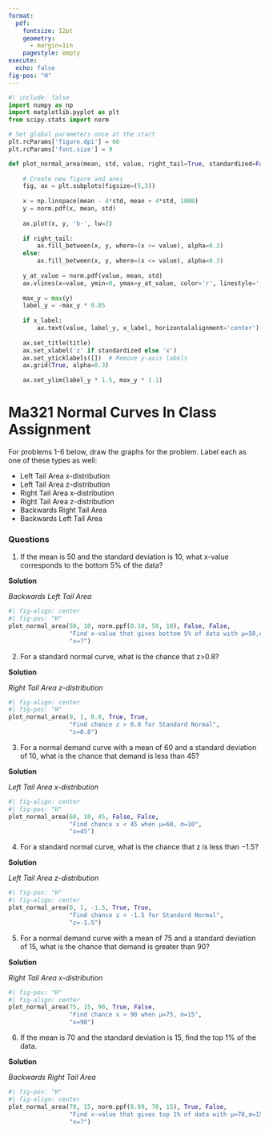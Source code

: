 ```yaml
---
format:
  pdf:
    fontsize: 12pt
    geometry:
      - margin=1in
    pagestyle: empty
execute:
  echo: false
fig-pos: "H"
---
```


```python
#| include: false
import numpy as np
import matplotlib.pyplot as plt
from scipy.stats import norm

# Set global parameters once at the start
plt.rcParams['figure.dpi'] = 60 
plt.rcParams['font.size'] = 9 

def plot_normal_area(mean, std, value, right_tail=True, standardized=False, title="", x_label=""):
    
    # Create new figure and axes
    fig, ax = plt.subplots(figsize=(5,3))
    
    x = np.linspace(mean - 4*std, mean + 4*std, 1000)
    y = norm.pdf(x, mean, std)
    
    ax.plot(x, y, 'b-', lw=2)
    
    if right_tail:
        ax.fill_between(x, y, where=(x >= value), alpha=0.3)
    else:
        ax.fill_between(x, y, where=(x <= value), alpha=0.3)
    
    y_at_value = norm.pdf(value, mean, std)
    ax.vlines(x=value, ymin=0, ymax=y_at_value, color='r', linestyle='--')
    
    max_y = max(y)
    label_y = -max_y * 0.05
    
    if x_label:
        ax.text(value, label_y, x_label, horizontalalignment='center')
    
    ax.set_title(title)
    ax.set_xlabel('z' if standardized else 'x')
    ax.set_yticklabels([])  # Remove y-axis labels
    ax.grid(True, alpha=0.3)
    
    ax.set_ylim(label_y * 1.5, max_y * 1.1)
```

# Ma321 Normal Curves In Class Assignment

For problems 1-6 below, draw the graphs for the problem. Label each as one of
these types as well:

- Left Tail Area x-distribution
- Left Tail Area z-distribution
- Right Tail Area x-distribution
- Right Tail Area z-distribution
- Backwards Right Tail Area
- Backwards Left Tail Area

### Questions 

1. If the mean is 50 and the standard deviation is 10, what x-value corresponds to the bottom 5% of the data?

**Solution**

_Backwards Left Tail Area_

```python
#| fig-align: center 
#| fig-pos: "H" 
plot_normal_area(50, 10, norm.ppf(0.10, 50, 10), False, False, 
                 "Find x-value that gives bottom 5% of data with μ=50,σ=10", 
                 "x=?")
```

2. For a standard normal curve, what is the chance that z>0.8?

**Solution**

_Right Tail Area z-distribution_

```python
#| fig-align: center 
#| fig-pos: "H" 
plot_normal_area(0, 1, 0.8, True, True, 
                 "Find chance z > 0.8 for Standard Normal", 
                 "z=0.8")
```

3. For a normal demand curve with a mean of 60 and a standard deviation of 10, what is the chance that demand is less than 45?

**Solution**

_Left Tail Area x-distribution_


```python
#| fig-align: center 
#| fig-pos: "H" 
plot_normal_area(60, 10, 45, False, False, 
                 "Find chance x < 45 when μ=60, σ=10", 
                 "x=45")
```

4. For a standard normal curve, what is the chance that z is less than −1.5?

**Solution**

_Left Tail Area z-distribution_


```python
#| fig-pos: "H" 
#| fig-align: center 
plot_normal_area(0, 1, -1.5, True, True, 
                 "Find chance z < -1.5 for Standard Normal", 
                 "z=-1.5")
```

5. For a normal demand curve with a mean of 75 and a standard deviation of 15, what is the chance that demand is greater than 90?

**Solution**

_Right Tail Area x-distribution_

```python
#| fig-pos: "H" 
#| fig-align: center 
plot_normal_area(75, 15, 90, True, False, 
                 "Find chance x > 90 when μ=75, σ=15", 
                 "x=90")
```

6. If the mean is 70 and the standard deviation is 15, find the top 1% of the data.

**Solution**

_Backwards Right Tail Area_

```python
#| fig-pos: "H" 
#| fig-align: center 
plot_normal_area(70, 15, norm.ppf(0.99, 70, 15), True, False, 
                 "Find x-value that gives top 1% of data with μ=70,σ=15", 
                 "x=?")
```

